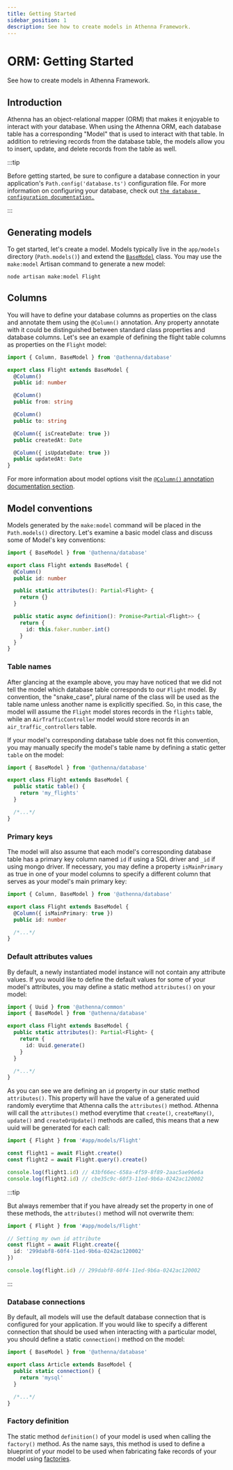 ```yaml
---
title: Getting Started 
sidebar_position: 1
description: See how to create models in Athenna Framework.
---
```


# ORM: Getting Started

See how to create models in Athenna Framework.

## Introduction

Athenna has an object-relational mapper (ORM) that makes it enjoyable 
to interact with your database. When using the Athenna ORM, each database 
table has a corresponding "Model" that is used to interact with that 
table. In addition to retrieving records from the database table, the 
models allow you to insert, update, and delete records from the table 
as well.

:::tip

Before getting started, be sure to configure a database connection in 
your application's `Path.config('database.ts')` configuration file.
For more information on configuring your database, check out 
[`the database configuration documentation.`](/docs/database/getting-started)

:::


## Generating models

To get started, let's create a model. Models typically live in the 
`app/models` directory (`Path.models()`) and extend the [`BaseModel`](https://github.com/AthennaIO/Database/blob/develop/src/models/BaseModel.ts) 
class. You may use the `make:model` Artisan command to generate a 
new model:

```shell
node artisan make:model Flight
```

## Columns

You will have to define your database columns as properties on the 
class and annotate them using the `@Column()` annotation. Any property
annotate with it could be distinguished between standard class properties
and database columns. Let's see an example of defining the flight table
columns as properties on the `Flight` model:

```typescript
import { Column, BaseModel } from '@athenna/database'

export class Flight extends BaseModel { 
  @Column()
  public id: number

  @Column()
  public from: string

  @Column()
  public to: string

  @Column({ isCreateDate: true })
  public createdAt: Date

  @Column({ isUpdateDate: true })
  public updatedAt: Date
}
```

For more information about model options visit the [`@Column()` 
annotation documentation section](/docs/orm/annotations/#column).

## Model conventions

Models generated by the `make:model` command will be placed in the 
`Path.models()` directory. Let's examine a basic model class and 
discuss some of Model's key conventions:

```typescript
import { BaseModel } from '@athenna/database'

export class Flight extends BaseModel {
  @Column()
  public id: number

  public static attributes(): Partial<Flight> {
    return {}
  }

  public static async definition(): Promise<Partial<Flight>> {
    return {
      id: this.faker.number.int()
    }
  }
}
```

### Table names

After glancing at the example above, you may have noticed that we 
did not tell the model which database table corresponds to our `Flight` 
model. By convention, the "snake_case", plural name of the class will 
be used as the table name unless another name is explicitly specified. 
So, in this case, the model will assume the `Flight` model stores records 
in the `flights` table, while an `AirTrafficController` model would store 
records in an `air_traffic_controllers` table.

If your model's corresponding database table does not fit this convention, you may manually specify the model's table name by
defining a static getter `table` on the model:

```typescript
import { BaseModel } from '@athenna/database'

export class Flight extends BaseModel {
  public static table() {
    return 'my_flights'
  }

  /*...*/
}
```

### Primary keys

The model will also assume that each model's corresponding database 
table has a primary key column named `id` if using a SQL driver and 
`_id` if using mongo driver. If necessary, you may define 
a property `isMainPrimary` as true in one of your model columns to 
specify a different column that serves as your model's main primary 
key:

```typescript
import { Column, BaseModel } from '@athenna/database'

export class Flight extends BaseModel {
  @Column({ isMainPrimary: true })
  public id: number

  /*...*/
}
```

### Default attributes values

By default, a newly instantiated model instance will not contain any 
attribute values. If you would like to define the default values
for some of your model's attributes, you may define a static method 
`attributes()` on your model:

```typescript
import { Uuid } from '@athenna/common'
import { BaseModel } from '@athenna/database'

export class Flight extends BaseModel {
  public static attributes(): Partial<Flight> {
    return {
      id: Uuid.generate() 
    }
  }

  /*...*/
}
```

As you can see we are defining an `id` property in our static method 
`attributes()`. This property will have the value of a generated
uuid randomly everytime that Athenna calls the `attributes()` method. 
Athenna will call the `attributes()` method everytime that `create()`, 
`createMany()`, `update()` and `createOrUpdate()` methods are called, 
this means that a new uuid will be generated for each call:

```typescript
import { Flight } from '#app/models/Flight'

const flight1 = await Flight.create()
const flight2 = await Flight.query().create()

console.log(flight1.id) // 43bf66ec-658a-4f59-8f89-2aac5ae96e6a
console.log(flight2.id) // cbe35c9c-60f3-11ed-9b6a-0242ac120002
```

:::tip

But always remember that if you have already set the property in 
one of these methods, the `attributes()` method will not overwrite
them:

```typescript
import { Flight } from '#app/models/Flight'

// Setting my own id attribute
const flight = await Flight.create({ 
  id: '299dabf8-60f4-11ed-9b6a-0242ac120002' 
})

console.log(flight.id) // 299dabf8-60f4-11ed-9b6a-0242ac120002
```

:::

### Database connections

By default, all models will use the default database connection that 
is configured for your application. If you would like to specify a 
different connection that should be used when interacting with a 
particular model, you should define a static `connection()` method on 
the model:

```typescript
import { BaseModel } from '@athenna/database'

export class Article extends BaseModel {
  public static connection() {
    return 'mysql'
  }

  /*...*/
}
```

### Factory definition

The static method `definition()` of your model is used when calling 
the `factory()` method. As the name says, this method is used to define
a blueprint of your model to be used when fabricating fake records of your
model using [factories](/docs/orm/factories).
